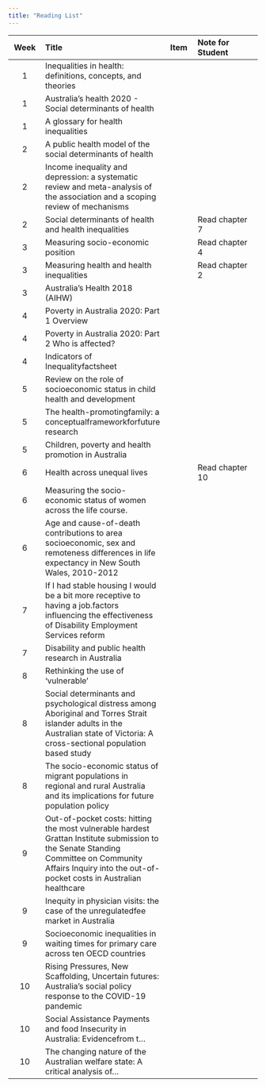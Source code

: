```yaml
---
title: "Reading List"
---
```


| Week | Title | Item | Note for Student |
|:----:|:------|:----:|:-----------------|
| 1    | Inequalities in health: definitions, concepts, and theories                                                                                                                                               | [<i class="fa fa-prescription fa-lg"></i>](http://resourcelists.lib.deakin.edu.au/items/EF76D5F3-7680-B75D-B784-2806D85090F3.html) |                  |
| 1    | Australia's health 2020 - Social determinants of health                                                                                                                                                   | [<i class="fa fa-prescription fa-lg"></i>](http://resourcelists.lib.deakin.edu.au/items/E0AFD946-8036-BFAD-6F96-61B382F93083.html)                               |                  |
| 1    | A glossary for health inequalities                                                                                                                                                                        | [<i class="fa fa-circle-plus fa-lg"></i>](http://resourcelists.lib.deakin.edu.au/items/1A2EC97B-1C97-2517-728F-E2A2FC372D0E.html)  |                  |
| 2    | A public health model of the social determinants of health                                                                                                                                                | [<i class="fa fa-prescription fa-lg"></i>](http://resourcelists.lib.deakin.edu.au/items/6EDD0EEB-5455-13AE-0C9C-94852D491816.html)                               |                  |
| 2    | Income inequality and depression: a systematic review and meta-analysis of the association and a scoping review of mechanisms                                                                             | [<i class="fa fa-prescription fa-lg"></i>](http://resourcelists.lib.deakin.edu.au/items/C4B947E7-8AE0-D813-1962-B0F7E9ED02DA.html)                               |                  |
| 2    | Social determinants of health and health inequalities                                                                                                                                                     | [<i class="fa fa-thumbs-up fa-lg"></i>](http://resourcelists.lib.deakin.edu.au/items/9D37C2ED-136A-5682-4C29-A46FE4386F30.html)    | Read chapter 7   |
| 3    | Measuring socio-economic position                                                                                                                                                                         | [<i class="fa fa-prescription fa-lg"></i>](http://resourcelists.lib.deakin.edu.au/items/5698AD46-0DE9-4CCD-C031-B13C52715818.html)                               | Read chapter 4   |
| 3    | Measuring health and health inequalities                                                                                                                                                                  | [<i class="fa fa-thumbs-up fa-lg"></i>](http://resourcelists.lib.deakin.edu.au/items/45906408-E5F6-AD61-30B0-20949FCFF6BD.html)                              | Read chapter 2   |
| 3    | Australia's Health 2018 (AIHW)                                                                                                                                                                            | [<i class="fa fa-thumbs-up fa-lg"></i>](http://resourcelists.lib.deakin.edu.au/items/FFC7F194-6D29-5709-7EA1-5FEE693B61E7.html)                              |                  |
| 4    | Poverty in Australia 2020: Part 1 Overview                                                                                                                                                                | [<i class="fa fa-prescription fa-lg"></i>](http://resourcelists.lib.deakin.edu.au/items/946CB765-70EE-7865-735B-78C2B17C417D.html)                                     |                  |
| 4    | Poverty in Australia 2020: Part 2 Who is affected?                                                                                                                                                        | [<i class="fa fa-prescription fa-lg"></i>](http://resourcelists.lib.deakin.edu.au/items/136BF39C-ABE6-4109-9A62-2B36D8D36FAC.html)                                     |                  |
| 4    | Indicators of Inequalityfactsheet                                                                                                                                                                        | [<i class="fa fa-thumbs-up fa-lg"></i>](http://resourcelists.lib.deakin.edu.au/items/89071ACB-7A0C-0D1A-E6F5-F05524094EC5.html)                              |                  |
| 5    | Review on the role of socioeconomic status in child health and development                                                                                                                                | [<i class="fa fa-prescription fa-lg"></i>](http://resourcelists.lib.deakin.edu.au/items/CF8F3E00-240E-CB18-D999-B82A8F34E80C.html)                                     |                  |
| 5    | The health-promotingfamily: a conceptualframeworkforfuture research                                                                                                                                   | [<i class="fa fa-prescription fa-lg"></i>](http://resourcelists.lib.deakin.edu.au/items/472E8E42-76FF-DF80-532B-DB943128AA69.html)                                     |                  |
| 5    | Children, poverty and health promotion in Australia                                                                                                                                                       | [<i class="fa fa-prescription fa-lg"></i>](http://resourcelists.lib.deakin.edu.au/items/06EA57C6-9616-1298-E941-3B88F920C073.html)                                     |                  |
| 6    | Health across unequal lives                                                                                                                                                                               | [<i class="fa fa-thumbs-up fa-lg"></i>](http://resourcelists.lib.deakin.edu.au/items/624D337F-22BD-D7F0-DA0F-2CCDEAAE84FB.html)                              | Read chapter 10  |
| 6    | Measuring the socio-economic status of women across the life course.                                                                                                                                      | [<i class="fa fa-thumbs-up fa-lg"></i>](http://resourcelists.lib.deakin.edu.au/items/315371F7-EC34-2FA5-C345-5CFDF16AF8E0.html)                              |                  |
| 6    | Age and cause-of-death contributions to area socioeconomic, sex and remoteness differences in life expectancy in New South Wales, 2010-2012                                                               | [<i class="fa fa-prescription fa-lg"></i>](http://resourcelists.lib.deakin.edu.au/items/8429BF28-3898-2180-4238-79F665DF7478.html)                                     |                  |
| 7    | If I had stable housing I would be a bit more receptive to having a job.factors influencing the effectiveness of Disability Employment Services reform                                                   | [<i class="fa fa-prescription fa-lg"></i>](http://resourcelists.lib.deakin.edu.au/items/09345577-8AFC-535D-A2B6-014E9E308CF5.html)                                     |                  |
| 7    | Disability and public health research in Australia                                                                                                                                                        | [<i class="fa fa-prescription fa-lg"></i>](http://resourcelists.lib.deakin.edu.au/items/F6999DA4-6DCC-EED7-33BE-9626AD6EF4FF.html)                                     |                  |
| 8    | Rethinking the use of ‘vulnerable’                                                                                                                                                                        | [<i class="fa fa-prescription fa-lg"></i>](http://resourcelists.lib.deakin.edu.au/items/ABB00A8E-BF4F-4404-0821-ABF76FCA5FC1.html)                                     |                  |
| 8    | Social determinants and psychological distress among Aboriginal and Torres Strait islander adults in the Australian state of Victoria: A cross-sectional population based study                           | [<i class="fa fa-prescription fa-lg"></i>](http://resourcelists.lib.deakin.edu.au/items/D2CEE13B-40FE-1902-C95D-0445CEB89A8B.html)                                     |                  |
| 8    | The socio-economic status of migrant populations in regional and rural Australia and its implications for future population policy                                                                        | [<i class="fa fa-prescription fa-lg"></i>](http://resourcelists.lib.deakin.edu.au/items/39D17EED-931F-8E8E-ADBF-0969B605967F.html)                                     |                  |
| 9    | Out-of-pocket costs: hitting the most vulnerable hardest Grattan Institute submission to the Senate Standing Committee on Community Affairs Inquiry into the out-of-pocket costs in Australian healthcare | [<i class="fa fa-prescription fa-lg"></i>](http://resourcelists.lib.deakin.edu.au/items/DB5E25A6-D466-B8EF-85F6-E607E4208393.html)                                     |                  |
| 9    | Inequity in physician visits: the case of the unregulatedfee market in Australia                                                                                                                         | [<i class="fa fa-prescription fa-lg"></i>](http://resourcelists.lib.deakin.edu.au/items/6B6745C4-FB00-3924-CBD6-F8C8E9C65A2D.html)                                     |                  |
| 9    | Socioeconomic inequalities in waiting times for primary care across ten OECD countries                                                                                                                    | [<i class="fa fa-prescription fa-lg"></i>](http://resourcelists.lib.deakin.edu.au/items/0FB978CF-77AD-60C1-B479-0C64C22BEB12.html)                                     |                  |
| 10   | Rising Pressures, New Scaffolding, Uncertain futures: Australia's social policy response to the COVID-19 pandemic                                                                                         | [<i class="fa fa-thumbs-up fa-lg"></i>](http://resourcelists.lib.deakin.edu.au/items/65D000F7-C3F1-7BD1-DDA6-BEE9B1147AEB.html)                              |                  |
| 10   | Social Assistance Payments and food Insecurity in Australia: Evidencefrom t...                                                                                                                            | [<i class="fa fa-prescription fa-lg"></i>](http://resourcelists.lib.deakin.edu.au/items/62B96EB2-2AE8-30F9-49A4-FE98815CF6D4.html)                                     |                  |
| 10   | The changing nature of the Australian welfare state: A critical analysis of...                                                                                                                            | [<i class="fa fa-prescription fa-lg"></i>](http://resourcelists.lib.deakin.edu.au/items/2F42AB58-B66C-802B-DB6C-FDCACDED94FE.html)                                     |                  |